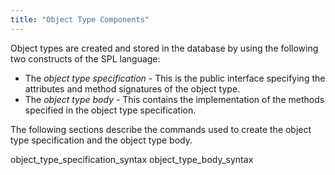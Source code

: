 ```yaml
---
title: "Object Type Components"
---
```


Object types are created and stored in the database by using the following two constructs of the SPL language:

  - The *object type specification* - This is the public interface specifying the attributes and method signatures of the object type.
  - The *object type body* - This contains the implementation of the methods specified in the object type specification.

The following sections describe the commands used to create the object type specification and the object type body.

<div class="toctree" data-maxdepth="3">

object_type_specification_syntax object_type_body_syntax

</div>
